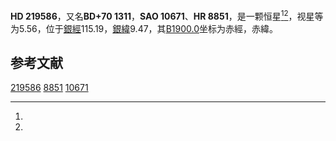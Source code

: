 {{Starbox begin
| name = HD 219586
}}
{{Starbox observe
| epoch = [[J2000.0|J2000.0]]
| constell = {{星座名待查}}<ref name=SIMBAD>{{cite web
 | url=http://simbad.u-strasbg.fr/simbad/sim-id?Ident=HR+8851
 | title =Pulsating variable Star
 | publisher=Centre de Données astronomiques de Strasbourg
 | work=SIMBAD
 | accessdate=2012-07-13}}</ref><ref name=DATA>{{cite web
 | url=http://vizier.u-strasbg.fr/viz-bin/VizieR-5?-out.add=.&-source=5050&-corr=PK=HR&-out.max=9999&HR=8851
 | title=VizieR Detailed Page
 | accessdate=2012-07-13
 | archive-date=2016-03-04
 | archive-url=https://web.archive.org/web/20160304213532/http://vizier.u-strasbg.fr/viz-bin/VizieR-5?-out.add=.&-source=5050&-corr=PK=HR&-out.max=9999&HR=8851
 | dead-url=no
 }}</ref>
| 星官 = 
| ra = {{RA|23|15|37.8}}<ref name=SIMBAD /><ref name=DATA />
| dec = {{DEC|+70|53|17}}<ref name=SIMBAD /><ref name=DATA />
| appmag_v = 5.56<ref name=SIMBAD /><ref name=DATA />
}}
{{Starbox character
| class = F0IV<ref name=SIMBAD /><ref name=DATA />
| b-v = 0.24<ref name=SIMBAD /><ref name=DATA />
| u-b = 0.12<ref name=SIMBAD /><ref name=DATA />
| r-i = <ref name=SIMBAD /><ref name=DATA />
| variable = 
}}
{{Starbox astrometry
| radial_v = 0.12
| prop_mo_ra = 12
| parallax = 
| p_error = 
}}
{{Starbox catalog
| names =BD+70 1311，[[SAO星表|SAO]] 10671，[[HD星表|HD]] 219586，[[HR星表|HR]] 8851}}
{{Starbox reference |Simbad=HR+8851}}
{{Starbox end}}

'''HD 219586'''，又名'''BD+70 1311'''，'''SAO 10671'''、'''HR 8851'''，是一颗恒星<ref name=SIMBAD /><ref name=DATA />，视星等为5.56，位于[[銀道座標系|銀經]]115.19，[[銀道座標系|銀緯]]9.47，其[[B1900.0|B1900.0]]坐标为赤經{{RA|23|11|46.2}}，赤緯{{DEC|+70|9.47|34}}。

== 参考文献 ==
{{reflist}}

{{star-stub}}

[[Category:HD和HDE天體|219586]]
[[Category:HR天體|8851]]
[[Category:SAO天體|10671]]